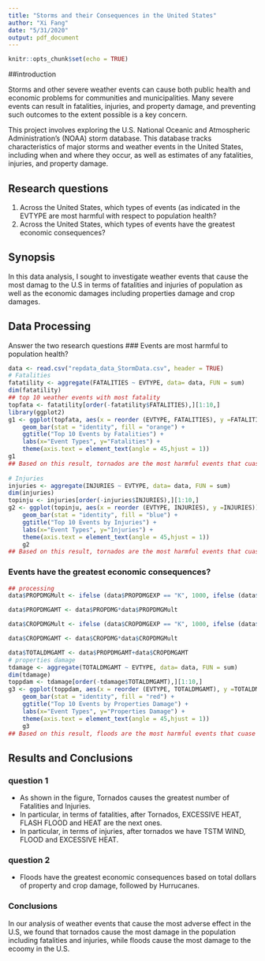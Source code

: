```yaml
---
title: "Storms and their Consequences in the United States"
author: "Xi Fang"
date: "5/31/2020"
output: pdf_document
---
```


```r
knitr::opts_chunk$set(echo = TRUE)
```
##introduction

   Storms and other severe weather events can cause both public health and economic problems for communities and municipalities. Many severe events can result in fatalities, injuries, and property damage, and preventing such outcomes to the extent possible is a key concern.

   This project involves exploring the U.S. National Oceanic and Atmospheric Administration's (NOAA) storm database. This database tracks characteristics of major storms and weather events in the United States, including when and where they occur, as well as estimates of any fatalities, injuries, and property damage.

## Research questions
1. Across the United States, which types of events (as indicated in the EVTYPE are most harmful with respect to population health?
2. Across the United States, which types of events have the greatest economic consequences?

## Synopsis 
In this data analysis, I sought to investigate weather events that cause the most damag to the U.S in terms of fatalities and injuries of population as well as the economic damages including properties damage and crop damages. 

## Data Processing
Answer the two research questions
### Events are most harmful to population health?
```r
data <- read.csv("repdata_data_StormData.csv", header = TRUE)
# Fatalities
fatatility <- aggregate(FATALITIES ~ EVTYPE, data= data, FUN = sum)
dim(fatatility)
## top 10 weather events with most fatality
topfata <- fatatility[order(-fatatility$FATALITIES),][1:10,]
library(ggplot2)
g1 <- ggplot(topfata, aes(x = reorder (EVTYPE, FATALITIES), y =FATALITIES)) +
    geom_bar(stat = "identity", fill = "orange") +
    ggtitle("Top 10 Events by Fatalities") +
    labs(x="Event Types", y="Fatalities") +
    theme(axis.text = element_text(angle = 45,hjust = 1))
g1
## Based on this result, tornados are the most harmful events that cuase the highest fatality in the U.S
    
# Injuries 
injuries <- aggregate(INJURIES ~ EVTYPE, data= data, FUN = sum)
dim(injuries)
topinju <- injuries[order(-injuries$INJURIES),][1:10,]
g2 <- ggplot(topinju, aes(x = reorder (EVTYPE, INJURIES), y =INJURIES)) +
    geom_bar(stat = "identity", fill = "blue") +
    ggtitle("Top 10 Events by Injuries") +
    labs(x="Event Types", y="Injuries") +
    theme(axis.text = element_text(angle = 45,hjust = 1))
    g2
## Based on this result, tornados are the most harmful events that cuase the highest injuries in the U.S
```

### Events have the greatest economic consequences?
```r
## processing
data$PROPDMGMult <- ifelse (data$PROPDMGEXP == "K", 1000, ifelse (data$PROPDMGEXP == "M", 1000000, ifelse (data$PROPDMGEXP == "B", 1000000000, 0)))

data$PROPDMGAMT <- data$PROPDMG*data$PROPDMGMult

data$CROPDMGMult <- ifelse (data$CROPDMGEXP == "K", 1000, ifelse (data$CROPDMGEXP == "M", 1000000, ifelse (data$CROPDMGEXP == "B", 1000000000, 0)))

data$CROPDMGAMT <- data$CROPDMG*data$CROPDMGMult

data$TOTALDMGAMT <- data$PROPDMGAMT+data$CROPDMGAMT
# properties damage
tdamage <- aggregate(TOTALDMGAMT ~ EVTYPE, data= data, FUN = sum)
dim(tdamage)
toppdam <- tdamage[order(-tdamage$TOTALDMGAMT),][1:10,]
g3 <- ggplot(toppdam, aes(x = reorder (EVTYPE, TOTALDMGAMT), y =TOTALDMGAMT)) +
    geom_bar(stat = "identity", fill = "red") +
    ggtitle("Top 10 Events by Properties Damage") +
    labs(x="Event Types", y="Properties Damage") +
    theme(axis.text = element_text(angle = 45,hjust = 1))
    g3
## Based on this result, floods are the most harmful events that cuase the highest economic damage in the U.S

```
## Results and Conclusions
### question 1
   * As shown in the figure, Tornados causes the greatest number of Fatalities and Injuries.
   * In particular, in terms of fatalities, after Tornados, EXCESSIVE HEAT, FLASH FLOOD and HEAT are the next ones.
   * In particular, in terms of injuries, after tornados we have TSTM WIND, FLOOD and EXCESSIVE HEAT.
   
### question 2
   * Floods have the greatest economic consequences based on total dollars of property and crop damage, followed by Hurrucanes.

### Conclusions
In our analysis of weather events that cause the most adverse effect in the U.S, we found that tornados cause the most damage in the population including fatalities and injuries, while floods cause the most damage to the ecoomy in the U.S.
